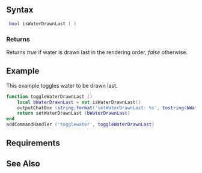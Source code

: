  
{{Client function}}
{{New feature/item|3.0130|1.3.0|4585|
This function determines whether [[/water.md|water]] is drawn last in the rendering order.
}}

==Syntax==
<syntaxhighlight lang="lua"> bool isWaterDrawnLast ( )</syntaxhighlight>

===Returns===
Returns ''true'' if water is drawn last in the rendering order, ''false'' otherwise.

==Example==
This example toggles water to be drawn last.
<syntaxhighlight lang="lua">
function toggleWaterDrawnLast ()
    local bWaterDrawnLast = not isWaterDrawnLast()
    outputChatBox (string.format('setWaterDrawnLast: %s', tostring(bWaterDrawnLast)))
    return setWaterDrawnLast (bWaterDrawnLast)
end
addCommandHandler ('togglewater', toggleWaterDrawnLast)
</syntaxhighlight>

==Requirements==
{{Requirements|n/a|1.3.0.04585|}}

==See Also==
{{Client water functions}}